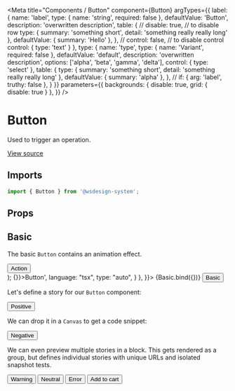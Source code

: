 
<Meta
  title="Components / Button"
  component={Button}
  argTypes={{
    label: {
      name: 'label',
      type: { name: 'string', required: false },
      defaultValue: 'Button',
      description: 'overwritten description',
      table: {
        // disable: true, // to disable row
        type: {
          summary: 'something short',
          detail: 'something really really long'
        },
        defaultValue: { summary: 'Hello' },
      },
      // control: false, // to disable control
      control: {
        type: 'text'
      }
    },
    type: {
      name: 'type',
      type: { name: 'Variant', required: false },
      defaultValue: 'default',
      description: 'overwritten description',
      options: ['alpha', 'beta', 'gamma', 'delta'],
      control: { type: 'select' },
      table: {
        type: {
          summary: 'something short',
          detail: 'something really really long'
        },
        defaultValue: { summary: 'alpha' },
      },
      // if: { arg: 'label', truthy: false },
    }
  }}
  parameters={{
    backgrounds: { disable: true, grid: { disable: true } },
  }}
/>

# Button

Used to trigger an operation.

[View source](https://github.com/actarian/wsdesign-system/tree/main/@components/button)

## Imports

```js
import { Button } from '@wsdesign-system';
```

## Props

<ArgsTable of={ButtonProps} />

## Basic

The basic `Button` contains an animation effect.

  <div style={{ margin: '0 1em' }}>
    <Button {...args}>Action</Button>
  </div>
</>);

<Canvas>
  <Story name="basic" args={{ type: 'default' }} parameters={{
    docs: {
      source: {
        code: '<Button type="default" onClick={() => {}}>Button</Button>',
        language: "tsx",
        type: "auto",
      }
    },
  }}>
    {Basic.bind({})}
  </Story>
</Canvas>

<Canvas>
  <Story name="basic2">
    <Button>Basic</Button>
  </Story>
</Canvas>

Let's define a story for our `Button` component:

<Canvas>
  <Story name="positive">
    <Button status="positive">Positive</Button>
  </Story>
</Canvas>

We can drop it in a `Canvas` to get a code snippet:

<Canvas>
  <Story name="negative">
    <Button status="negative">Negative</Button>
  </Story>
</Canvas>

We can even preview multiple stories in a block. This
gets rendered as a group, but defines individual stories
with unique URLs and isolated snapshot tests.

<Canvas>
  <Story name="warning">
    <Button status="warning">Warning</Button>
  </Story>
  <Story name="neutral">
    <Button status="neutral">Neutral</Button>
  </Story>
  <Story name="error">
    <Button status="error">Error</Button>
  </Story>
  <Story name="with icon">
    <Button status="warning">
      <span>Add to cart</span><ShoppingCart />
    </Button>
  </Story>
</Canvas>
